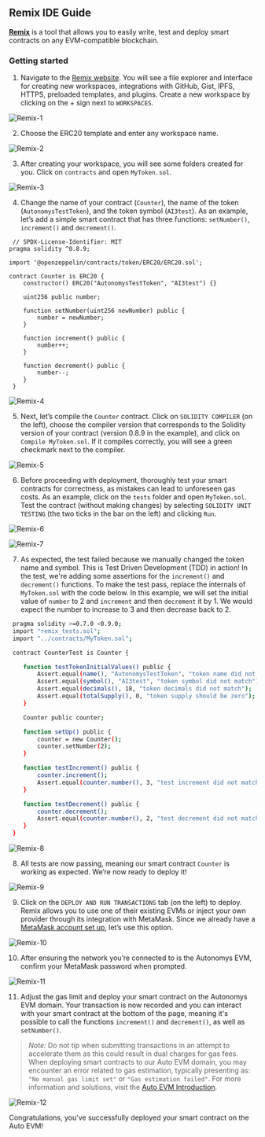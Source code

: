 ## Remix IDE Guide

[**Remix**](https://remix-ide.readthedocs.io/en/latest/) is a tool that allows you to easily write, test and deploy smart contracts on any EVM-compatible blockchain.

### Getting started

1. Navigate to the [Remix website](https://remix.ethereum.org). You will see a file explorer and interface for creating new workspaces, integrations with GitHub, Gist, IPFS, HTTPS, preloaded templates, and plugins. Create a new workspace by clicking on the + sign next to `WORKSPACES`.

 ![Remix-1](/developers/Remix-1.png)

2. Choose the ERC20 template and enter any workspace name.

 ![Remix-2](/developers/Remix-2.png)

3. After creating your workspace, you will see some folders created for you. Click on `contracts` and open `MyToken.sol`.

 ![Remix-3](/developers/Remix-3.png)

4. Change the name of your contract (`Counter`), the name of the token (`AutonomysTestToken`), and the token symbol (`AI3test`). As an example, let’s add a simple smart contract that has three functions: `setNumber()`, `increment()` and `decrement()`.

 ```
  // SPDX-License-Identifier: MIT
 pragma solidity ^0.8.9;

 import '@openzeppelin/contracts/token/ERC20/ERC20.sol';

 contract Counter is ERC20 {
     constructor() ERC20("AutonomysTestToken", "AI3test") {}

     uint256 public number;

     function setNumber(uint256 newNumber) public {
         number = newNumber;
     }

     function increment() public {
         number++;
     }

     function decrement() public {
         number--;
     }
  }
 ```

 ![Remix-4](/developers/Remix-4.png)

5. Next, let’s compile the `Counter` contract. Click on `SOLIDITY COMPILER` (on the left), choose the compiler version that corresponds to the Solidity version of your contract (version 0.8.9 in the example), and click on `Compile MyToken.sol`. If it compiles correctly, you will see a green checkmark next to the compiler.

 ![Remix-5](/developers/Remix-5.png)

6. Before proceeding with deployment, thoroughly test your smart contracts for correctness, as mistakes can lead to unforeseen gas costs. As an example, click on the `tests` folder and open `MyToken.sol`. Test the contract (without making changes) by selecting `SOLIDITY UNIT TESTING` (the two ticks in the bar on the left) and clicking `Run`.

 ![Remix-6](/developers/Remix-6.png)

 ![Remix-7](/developers/Remix-7.png)

7. As expected, the test failed because we manually changed the token name and symbol. This is Test Driven Development (TDD) in action! In the test, we're adding some assertions for the `increment()` and `decrement()` functions. To make the test pass, replace the internals of `MyToken.sol` with the code below. In this example, we will set the initial value of `number` to 2 and `increment` and then `decrement` it by 1. We would expect the number to increase to 3 and then decrease back to 2.

 ```bash
  pragma solidity >=0.7.0 <0.9.0;
  import "remix_tests.sol";
  import "../contracts/MyToken.sol";

  contract CounterTest is Counter {

     function testTokenInitialValues() public {
         Assert.equal(name(), "AutonomysTestToken", "token name did not match");
         Assert.equal(symbol(), "AI3test", "token symbol did not match");
         Assert.equal(decimals(), 18, "token decimals did not match");
         Assert.equal(totalSupply(), 0, "token supply should be zero");
     }

     Counter public counter;

     function setUp() public {
         counter = new Counter();
         counter.setNumber(2);
     }

     function testIncrement() public {
         counter.increment();
         Assert.equal(counter.number(), 3, "test increment did not match");
     }

     function testDecrement() public {
         counter.decrement();
         Assert.equal(counter.number(), 2, "test decrement did not match");
     }
  }
 ```

 ![Remix-8](/developers/Remix-8.png)

8. All tests are now passing, meaning our smart contract `Counter` is working as expected. We’re now ready to deploy it!

 ![Remix-9](/developers/Remix-9.png)

9. Click on the `DEPLOY AND RUN TRANSACTIONS` tab (on the left) to deploy. Remix allows you to use one of their existing EVMs or inject your own provider through its integration with MetaMask. Since we already have a [MetaMask account set up](https://develop.autonomys.xyz/evm/metamask), let’s use this option.

 ![Remix-10](/developers/Remix-10.png)

10. After ensuring the network you’re connected to is the Autonomys EVM, confirm your MetaMask password when prompted.

 ![Remix-11](/developers/Remix-11.png)

11. Adjust the gas limit and deploy your smart contract on the Autonomys EVM domain. Your transaction is now recorded and you can interact with your smart contract at the bottom of the page, meaning it's possible to call the functions `increment()` and `decrement()`, as well as `setNumber()`.

> *Note:* Do not tip when submitting transactions in an attempt to accelerate them as this could result in dual charges for gas fees. When deploying smart contracts to our Auto EVM domain, you may encounter an error related to gas estimation, typically presenting as: `"No manual gas limit set"` or `"Gas estimation failed"`. For more information and solutions, visit the [Auto EVM Introduction](https://develop.autonomys.xyz/evm/introduction).

![Remix-12](/developers/Remix-12.png)

Congratulations, you've successfully deployed your smart contract on the Auto EVM!
